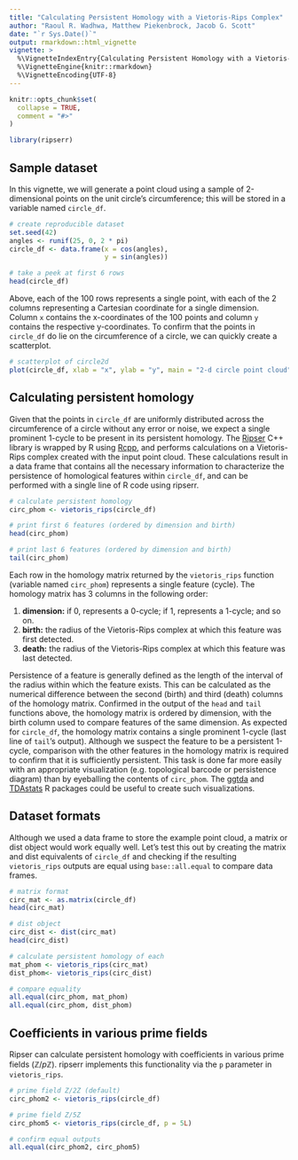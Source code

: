 ```yaml
---
title: "Calculating Persistent Homology with a Vietoris-Rips Complex"
author: "Raoul R. Wadhwa, Matthew Piekenbrock, Jacob G. Scott"
date: "`r Sys.Date()`"
output: rmarkdown::html_vignette
vignette: >
  %\VignetteIndexEntry{Calculating Persistent Homology with a Vietoris-Rips Complex}
  %\VignetteEngine{knitr::rmarkdown}
  %\VignetteEncoding{UTF-8}
---
```


```r
knitr::opts_chunk$set(
  collapse = TRUE,
  comment = "#>"
)
```

```r
library(ripserr)
```

## Sample dataset

In this vignette, we will generate a point cloud using a sample of 2-dimensional points on the unit circle's circumference; this will be stored in a variable named `circle_df`.

```r
# create reproducible dataset
set.seed(42)
angles <- runif(25, 0, 2 * pi)
circle_df <- data.frame(x = cos(angles),
                        y = sin(angles))

# take a peek at first 6 rows
head(circle_df)
```

Above, each of the 100 rows represents a single point, with each of the 2 columns representing a Cartesian coordinate for a single dimension.
Column `x` contains the x-coordinates of the 100 points and column `y` contains the respective y-coordinates.
To confirm that the points in `circle_df` do lie on the circumference of a circle, we can quickly create a scatterplot.

```r
# scatterplot of circle2d
plot(circle_df, xlab = "x", ylab = "y", main = "2-d circle point cloud")
```

## Calculating persistent homology

Given that the points in `circle_df` are uniformly distributed across the circumference of a circle without any error or noise, we expect a single prominent 1-cycle to be present in its persistent homology.
The [Ripser](https://github.com/Ripser/ripser) C++ library is wrapped by R using [Rcpp](https://github.com/RcppCore/Rcpp), and performs calculations on a Vietoris-Rips complex created with the input point cloud.
These calculations result in a data frame that contains all the necessary information to characterize the persistence of homological features within `circle_df`, and can be performed with a single line of R code using ripserr.

```r
# calculate persistent homology
circ_phom <- vietoris_rips(circle_df)

# print first 6 features (ordered by dimension and birth)
head(circ_phom)

# print last 6 features (ordered by dimension and birth)
tail(circ_phom)
```

Each row in the homology matrix returned by the `vietoris_rips` function (variable named `circ_phom`) represents a single feature (cycle).
The homology matrix has 3 columns in the following order:

1. **dimension:** if 0, represents a 0-cycle; if 1, represents a 1-cycle; and so on.
1. **birth:** the radius of the Vietoris-Rips complex at which this feature was first detected.
1. **death:** the radius of the Vietoris-Rips complex at which this feature was last detected.

Persistence of a feature is generally defined as the length of the interval of the radius within which the feature exists.
This can be calculated as the numerical difference between the second (birth) and third (death) columns of the homology matrix.
Confirmed in the output of the `head` and `tail` functions above, the homology matrix is ordered by dimension, with the birth column used to compare features of the same dimension.
As expected for `circle_df`, the homology matrix contains a single prominent 1-cycle (last line of `tail`'s output).
Although we suspect the feature to be a persistent 1-cycle, comparison with the other features in the homology matrix is required to confirm that it is sufficiently persistent.
This task is done far more easily with an appropriate visualization (e.g. topological barcode or persistence diagram) than by eyeballing the contents of `circ_phom`.
The [ggtda](https://github.com/tdaverse/ggtda) and [TDAstats](https://CRAN.R-project.org/package=TDAstats) R packages could be useful to create such visualizations.

## Dataset formats

Although we used a data frame to store the example point cloud, a matrix or dist object would work equally well.
Let's test this out by creating the matrix and dist equivalents of `circle_df` and checking if the resulting `vietoris_rips` outputs are equal using `base::all.equal` to compare data frames.

```r
# matrix format
circ_mat <- as.matrix(circle_df)
head(circ_mat)

# dist object
circ_dist <- dist(circ_mat)
head(circ_dist)

# calculate persistent homology of each
mat_phom <- vietoris_rips(circ_mat)
dist_phom<- vietoris_rips(circ_dist)

# compare equality
all.equal(circ_phom, mat_phom)
all.equal(circ_phom, dist_phom)
```

## Coefficients in various prime fields

Ripser can calculate persistent homology with coefficients in various prime fields ($\mathbb{Z}/p\mathbb{Z}$).
ripserr implements this functionality via the `p` parameter in `vietoris_rips`.

```r
# prime field Z/2Z (default)
circ_phom2 <- vietoris_rips(circle_df)

# prime field Z/5Z
circ_phom5 <- vietoris_rips(circle_df, p = 5L)

# confirm equal outputs
all.equal(circ_phom2, circ_phom5)
```
